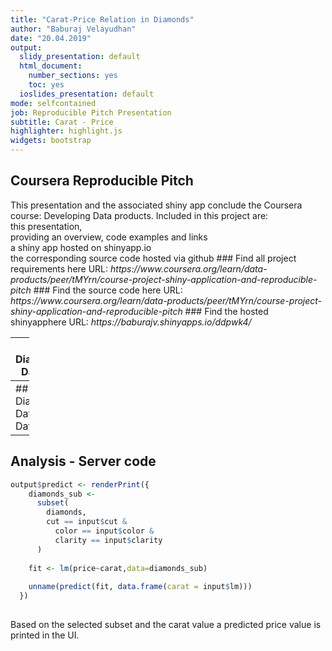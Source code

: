 ---
title: "Carat-Price Relation in Diamonds"
author: "Baburaj Velayudhan"
date: "20.04.2019"
output:
  slidy_presentation: default
  html_document:
    number_sections: yes
    toc: yes
  ioslides_presentation: default
mode: selfcontained
job: Reproducible Pitch Presentation
subtitle: Carat - Price
highlighter: highlight.js
widgets: bootstrap
---

## Coursera Reproducible Pitch
This presentation and the associated shiny app conclude the Coursera course: Developing Data products. Included in this project are: <br/>
this presentation, <br/>
providing an overview, code examples and links<br/>
a shiny app hosted on shinyapp.io<br/>
the corresponding source code hosted via github
### Find all project requirements here
URL: *https://www.coursera.org/learn/data-products/peer/tMYrn/course-project-shiny-application-and-reproducible-pitch*
### Find the source code here
URL: *https://www.coursera.org/learn/data-products/peer/tMYrn/course-project-shiny-application-and-reproducible-pitch*
### Find the hosted shinyapphere
URL: *https://baburajv.shinyapps.io/ddpwk4/*

---
## Diamonds Dataset

**A dataset containing the prices and other attributes of almost 53940 diamonds.**<br/>
The variables are <br/>
     price - price in US dollars (\$326--\$18,823)<br/>
     carat - weight of the diamond (0.2--5.01)<br/>
     cut - quality of the cut (Fair, Good, Very Good, Premium, Ideal)<br/>
     color - diamond colour, from J (worst) to D (best)<br/>
     clarity - a measurement of how clear the diamond is <br/>
     x - length in mm (0--10.74)<br/>
     y - width in mm (0--58.9)<br/>
     z - depth in mm (0--31.8)<br/>
     depth - total depth percentage = z / mean(x, y) = 2 * z / (x + y) (43--79)<br/>
     table - width of top of diamond relative to widest point (43--95)

---
## Diamonds Dataset Data
```{r}
library('ggplot2')
head(diamonds)
```

---
## Analysis - Server code

```r
output$predict <- renderPrint({
    diamonds_sub <-
      subset(
        diamonds,
        cut == input$cut &
          color == input$color &
          clarity == input$clarity
      )
    
    fit <- lm(price~carat,data=diamonds_sub)
    
    unname(predict(fit, data.frame(carat = input$lm)))
  })
  
```
Based on the selected subset and the carat value a predicted price value is printed in the UI.
